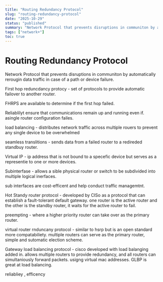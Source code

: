 ```yaml
---
title: "Routing Redundancy Protocol"
slug: "routing-redundancy-protocol"
date: "2025-10-29"
status: "published"
summary: "Network Protocol that prevents disruptions in communiton by automatically rerougin data traffic in case of a path or device failure."
tags: ["network+"]
toc: true
---
```


# Routing Redundancy Protocol

Network Protocol that prevents disruptions in communiton by automatically rerougin data traffic in case of a path or device failure. 

First hop reduncdancy protocy - set of protocols to provide automatic failover to another router. 

FHRPS are available  to determine if the first hop failed. 

Reliablilyt ensure that communications remain up and running even if. asingle router configuration failes. 

load balancing - distributes network traffic across multiple rouers to prevent any single device to be overwhelmed 

seamless translitions - sends data from a failed router to a redireded standbuy router. 

Virtual IP - ip address that is not bound to a specefic device but serves as a representie to one or more devices. 

Subinterfase - allows a sible physical router or switch to be subdivided into multiple logical inerfaces. 

sub interfaces are cost-efficent and help conduct traffic managemtnt. 

Hot Standy router protocol - developed by CISo as a protocol that can establish a fault-tolerant default gateway. one router is the active router and the other is the standby router, it waits for the active router to fail. 

preempting - where a higher priority router can take over as the primary router. 

virtual router rnduncany protocol - similar to hsrp but is an open standard more compatabiliety. multiple routers can serve as the primary router, simple and sutomatic election scheme. 

Gateway load balancing protocol - cisco developed with load balanging added in. allows multiple routers to provide redundancy, and all routers can simultaniously forward packets. usigng virtual mac addresses. GLBP is great at load balancing. 

reliabliey , efficency